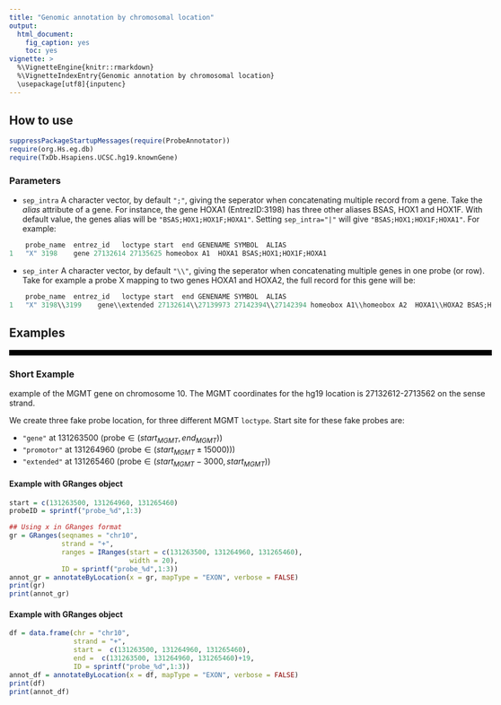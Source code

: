 ```yaml
---
title: "Genomic annotation by chromosomal location"
output:
  html_document:
    fig_caption: yes
    toc: yes
vignette: >
  %\VignetteEngine{knitr::rmarkdown} 
  %\VignetteIndexEntry{Genomic annotation by chromosomal location} 
  \usepackage[utf8]{inputenc}
---
```



<style type="text/css">
body {
    max: 800px;
    margin: 1em auto;
    max-width: 1200px;
}
hr {
  background-color: black;
  height:10px;
}
code < 
</style>




## How to use


```r
suppressPackageStartupMessages(require(ProbeAnnotator))
require(org.Hs.eg.db)
require(TxDb.Hsapiens.UCSC.hg19.knownGene)
```


### Parameters

* `sep_intra` A character vector, by default `";"`, giving the seperator when concatenating multiple record from a gene. Take the _alias_ attribute of a gene. For instance, the gene HOXA1 (EntrezID:3198) has three other aliases BSAS, HOX1 and HOX1F. With default value, the genes alias will be `"BSAS;HOX1;HOX1F;HOXA1"`. Setting `sep_intra="|"` will give `"BSAS;HOX1;HOX1F;HOXA1"`. For example: 
```r
    probe_name  entrez_id   loctype start  end GENENAME SYMBOL  ALIAS
1   "X" 3198    gene 27132614 27135625 homeobox A1  HOXA1 BSAS;HOX1;HOX1F;HOXA1
```

* `sep_inter` A character vector, by default `"\\"`, giving the seperator when concatenating multiple genes in one probe (or row). Take for example a probe X mapping to two genes HOXA1 and HOXA2, the full record for this gene will be:
```r
    probe_name  entrez_id   loctype start  end GENENAME SYMBOL  ALIAS
1   "X" 3198\\3199    gene\\extended 27132614\\27139973 27142394\\27142394 homeobox A1\\homeobox A2  HOXA1\\HOXA2 BSAS;HOX1;HOX1F;HOXA1\\HOX1K;MCOHI
```


## Examples

-------

### Short Example

example of the MGMT gene on chromosome 10. The MGMT coordinates for the hg19 location is 27132612-2713562 on the sense strand.

We create three fake probe location, for three different MGMT `loctype`. Start site for these fake probes are:

* `"gene"` at 131263500 ($\text{probe} \in (start_{MGMT},end_{MGMT})$)
* `"promotor"` at 131264960 ($\text{probe} \in (start_{MGMT}\pm 15000)$))
* `"extended"` at 131265460 ($\text{probe} \in (start_{MGMT}-3000,start_{MGMT})$)

#### Example with GRanges object

```r
start = c(131263500, 131264960, 131265460)
probeID = sprintf("probe_%d",1:3)

## Using x in GRanges format
gr = GRanges(seqnames = "chr10",  
             strand = "+",
             ranges = IRanges(start = c(131263500, 131264960, 131265460),
                              width = 20),
             ID = sprintf("probe_%d",1:3))
annot_gr = annotateByLocation(x = gr, mapType = "EXON", verbose = FALSE)
print(gr)
print(annot_gr)
```


#### Example with GRanges object

```r
df = data.frame(chr = "chr10", 
                strand = "+", 
                start =  c(131263500, 131264960, 131265460), 
                end =  c(131263500, 131264960, 131265460)+19, 
                ID = sprintf("probe_%d",1:3))
annot_df = annotateByLocation(x = df, mapType = "EXON", verbose = FALSE)
print(df)
print(annot_df)
```

